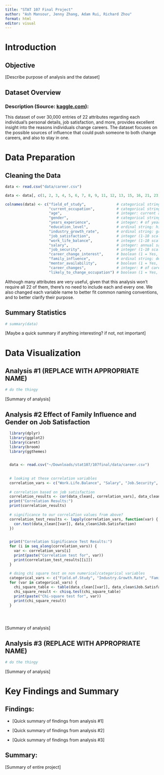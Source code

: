 ```yaml
---
title: "STAT 107 Final Project"
author: "Ash Mansour, Jenny Zhang, Adam Rui, Richard Zhou"
format: html
editor: visual
---
```


# Introduction

## Objective

\[Describe purpose of analysis and the dataset\]

## Dataset Overview

### Description (Source: [kaggle.com](https://www.kaggle.com/datasets/jahnavipaliwal/field-of-study-vs-occupation)):

This dataset of over 30,000 entries of 22 attributes regarding each individual's personal details, job satisfaction, and more, provides excellent insight into the reasons individuals change careers. The dataset focuses on the possible sources of influence that could push someone to both change careers, and also to stay in one.

# Data Preparation

## Cleaning the Data

```r
data <- read.csv("data/career.csv")

data <- data[, c(1, 2, 3, 4, 5, 6, 7, 8, 9, 11, 12, 13, 15, 16, 21, 23)]

colnames(data) <- c("field_of_study",              # categorical string: field of study during education
                    "current_occupation",          # categorical string: current industry employed in
                    "age",                         # integer: current age
                    "gender",                      # categorical string: gender of individual
                    "years_experience",            # integer: # of years having been in the workforce
                    "education_level",             # ordinal string: highest level of education completed
                    "industry_growth_rate",        # ordinal string: growth rate of the current industry employed in
                    "job_satisfaction",            # integer (1-10 scale): rating of current job satisfaction
                    "work_life_balance",           # integer (1-10 scale): rating of perceived work-life balance
                    "salary",                      # integer: annual salary in USD
                    "job_security",                # integer (1-10 scale): rating of perceived job security
                    "career_change_interest",      # boolean (1 = Yes, 0 = No): whether interested in changing industries
                    "family_influence",            # ordinal string: degree of influence family had on career choice
                    "mentor_availability",         # boolean (1 = Yes, 0 = No): access to a mentor in current occupation
                    "career_changes",              # integer: # of career changes in the past
                    "likely_to_change_occupation") # boolean (1 = Yes, 0 = No): whether likely to change occupation
```

Although many attributes are very useful, given that this analysis won't require all 22 of them, there's no need to include each and every one. We also changed each variable name to better fit common naming conventions, and to better clarify their purpose.

## Summary Statistics

```r
# summary(data)
```

\[Maybe a quick summary if anything interesting? if not, not important\]

# Data Visualization

## Analysis #1 (REPLACE WITH APPROPRIATE NAME)

```r
# do the thingy
```

\[Summary of analysis\]

## Analysis #2 Effect of Family Influence and Gender on Job Satisfaction

```r


  library(dplyr)
  library(ggplot2)
  library(caret)
  library(broom)
  library(ggthemes)
  

  data <- read.csv("~/Downloads/stat107/107final/data/career.csv")
  
  
  # looking at these correlation variables
  correlation_vars <- c("Work.Life.Balance", "Salary", "Job.Security", "Years.of.Experience", "Likely.to.Change.Occupation")
  
  # correlation based on job satisfaction
  correlation_results <- cor(data_clean[, correlation_vars], data_clean$Job.Satisfaction, use = "complete.obs")
  print("Correlation Results:")
  print(correlation_results)
  
  # significance to our correlaTion values from above?
  correlation_test_results <- lapply(correlation_vars, function(var) {
    cor.test(data_clean[[var]], data_clean$Job.Satisfaction)
  })
  

  print("Correlation Significance Test Results:")
  for (i in seq_along(correlation_vars)) {
    var <- correlation_vars[i]
    print(paste("Correlation test for", var))
    print(correlation_test_results[[i]])
  }
  
  # doing chi square test on non numerical/categorical variables
  categorical_vars <- c("Field.of.Study", "Industry.Growth.Rate", "Family.Influence")
  for (var in categorical_vars) {
    chi_square_table <- table(data_clean[[var]], data_clean$Job.Satisfaction)
    chi_square_result <- chisq.test(chi_square_table)
    print(paste("Chi-square test for", var))
    print(chi_square_result)
  }
  

  


```

\[Summary of analysis\]

## Analysis #3 (REPLACE WITH APPROPRIATE NAME)

```r
# do the thingy
```

\[Summary of analysis\]

# Key Findings and Summary

## Findings:

-   \[Quick summary of findings from analysis #1\]

-   \[Quick summary of findings from analysis #2\]

-   \[Quick summary of findings from analysis #3\]

## Summary:

\[Summary of entire project\]

